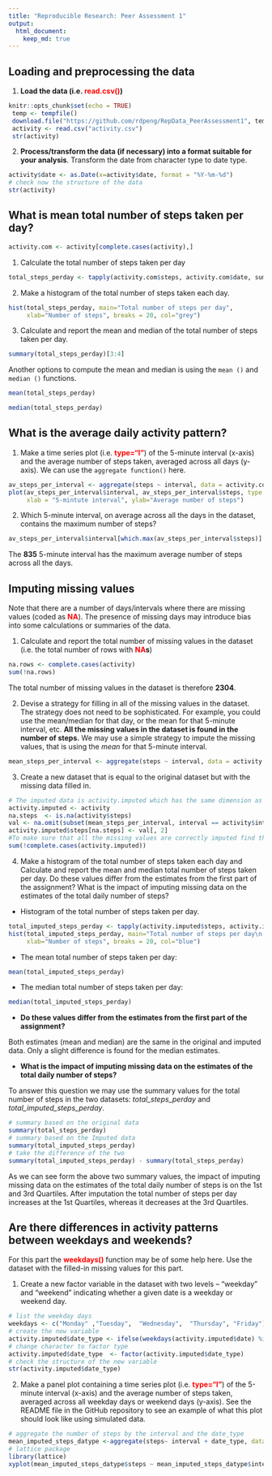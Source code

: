 ```yaml
---
title: "Reproducible Research: Peer Assessment 1"
output: 
  html_document:
    keep_md: true
---
```



## Loading and preprocessing the data
 1. **Load the data (i.e. <span style="color: red;">read.csv()</span>)**
```r
knitr::opts_chunk$set(echo = TRUE)
 temp <- tempfile()
 download.file("https://github.com/rdpeng/RepData_PeerAssessment1", temp)
 activity <- read.csv("activity.csv")
 str(activity)
```
 2. **Process/transform the data (if necessary) into a format suitable for your analysis**. Transform the date from character type to date type.
```r
activity$date <- as.Date(x=activity$date, format = "%Y-%m-%d")
# check now the structure of the data 
str(activity)
```
## What is mean total number of steps taken per day?

```r
activity.com <- activity[complete.cases(activity),]
```
1. Calculate the total number of steps taken per day
```r
total_steps_perday <- tapply(activity.com$steps, activity.com$date, sum)
```
2. Make a histogram of the total number of steps taken each day. 
```r
hist(total_steps_perday, main="Total number of steps per day", 
     xlab="Number of steps", breaks = 20, col="grey")
```

3. Calculate and report the mean and median of the total number of steps taken per day. 
```r
summary(total_steps_perday)[3:4]
```
Another options to compute the mean and median is using the  ```mean ()``` and ```median ()``` functions.  
```r
mean(total_steps_perday)
```
```r
median(total_steps_perday)
```

## What is the average daily activity pattern?

1. Make a time series plot (i.e. **<span style="color: red;">type="l"</span>**) of the 5-minute interval (x-axis) and the average number of steps taken, averaged across all days (y-axis). 
We can use the ```aggregate function()``` here. 
```r
av_steps_per_interval <- aggregate(steps ~ interval, data = activity.com, FUN = mean)
plot(av_steps_per_interval$interval, av_steps_per_interval$steps, type = "l", col="red",
     xlab = "5-mintute interval", ylab="Average number of steps")
```

2. Which 5-minute interval, on average across all the days in the dataset, contains the maximum number of steps?
```r
av_steps_per_interval$interval[which.max(av_steps_per_interval$steps)]
```
The **835** 5-minute interval  has the maximum average number of steps across all the days. 

## Imputing missing values

Note that there are a number of days/intervals where there are missing values (coded as **<span style="color: red;">NA</span>**). The presence of missing days may introduce bias into some calculations or summaries of the data.

1. Calculate and report the total number of missing values in the dataset (i.e. the total number of rows with **<span style="color: red;">NA</span>s**)
```r
na.rows <- complete.cases(activity)
sum(!na.rows)
```
The total number of missing values in the dataset is therefore **2304**. 

2. Devise a strategy for filling in all of the missing values in the dataset. The strategy does not need to be sophisticated. For example, you could use the mean/median for that day, or the mean for that 5-minute interval, etc.
**All the missing values in the dataset is found in  the number of steps.** 
We may use a simple strategy to impute the missing values, that is using the *mean* for that 5-minute interval.  
```r
mean_steps_per_interval <- aggregate(steps ~ interval, data = activity.com, FUN = mean)
```
3. Create a new dataset that is equal to the original dataset but with the missing data filled in.
```r
# The imputed data is activity.imputed which has the same dimension as the original data. 
activity.imputed <- activity
na.steps  <- is.na(activity$steps)
val <- na.omit(subset(mean_steps_per_interval, interval == activity$interval[na.steps]))
activity.imputed$steps[na.steps] <- val[, 2]
#To make sure that all the missing values are correctly imputed find the NA values for the imputed data.
sum(!complete.cases(activity.imputed))
```
4. Make a histogram of the total number of steps taken each day and Calculate and report the mean and median total number of steps taken per day. Do these values differ from the estimates from the first part of the assignment? What is the impact of imputing missing data on the estimates of the total daily number of steps?

- Histogram of the total number of steps taken per day. 
```r
total_imputed_steps_perday <- tapply(activity.imputed$steps, activity.imputed$date, sum)
hist(total_imputed_steps_perday, main="Total number of steps per day\n after imputation", 
     xlab="Number of steps", breaks = 20, col="blue")
```

- The mean total number of steps taken per day:
```r
mean(total_imputed_steps_perday)
```
- The median total number of steps taken per day:
```r
median(total_imputed_steps_perday)
```
- **Do these values differ from the estimates from the first part of the assignment?** 

Both estimates (mean and median) are the same in the original and imputed data. Only a slight difference is found for the median estimates. 

- **What is the impact of imputing missing data on the estimates of the total daily number of steps?** 

To answer this question we may use the summary values for the total number of steps in the two datasets:  *total_steps_perday* and  *total_imputed_steps_perday*. 

```r
# summary based on the original data
summary(total_steps_perday)
# summary based on the Imputed data 
summary(total_imputed_steps_perday)
# take the difference of the two 
summary(total_imputed_steps_perday) - summary(total_steps_perday)
```
As we can see form the above two summary values, the impact of imputing missing data on the estimates of the total daily number of steps is on the 1st and 3rd Quartiles.  After imputation the total number of steps per day  increases at the 1st Quartiles, whereas  it decreases at the 3rd Quartiles.   

## Are there differences in activity patterns between weekdays and weekends?

For this part the **<span style="color: red;">weekdays()</span>**  function may be of some help here. Use the dataset with the filled-in missing values for this part.

1. Create a new factor variable in the dataset with two levels – "weekday" and "weekend" indicating whether a given date is a weekday or weekend day.
```r
# list the weekday days 
weekdays <- c("Monday" ,"Tuesday",  "Wednesday",  "Thursday", "Friday")
# create the new variable 
activity.imputed$date_type <- ifelse(weekdays(activity.imputed$date) %in% weekdays, "weekday", "weekend")
# change character to factor type  
activity.imputed$date_type  <- factor(activity.imputed$date_type)
# check the structure of the new variable  
str(activity.imputed$date_type)
```

2. Make a panel plot containing a time series plot (i.e. **<span style="color: red;">type="l"</span>**) of the 5-minute interval (x-axis) and the average number of steps taken, averaged across all weekday days or weekend days (y-axis). See the README file in the GitHub repository to see an example of what this plot should look like using simulated data.
```r
# aggregate the number of steps by the interval and the date_type 
mean_imputed_steps_datype <-aggregate(steps~ interval + date_type, data = activity.imputed, FUN = mean)
# lattice package 
library(lattice)
xyplot(mean_imputed_steps_datype$steps ~ mean_imputed_steps_datype$interval|mean_imputed_steps_datype$date_type, main="Average Steps per Day by Interval", xlab="Interval", ylab="Steps",layout=c(1,2), type="l")
```
